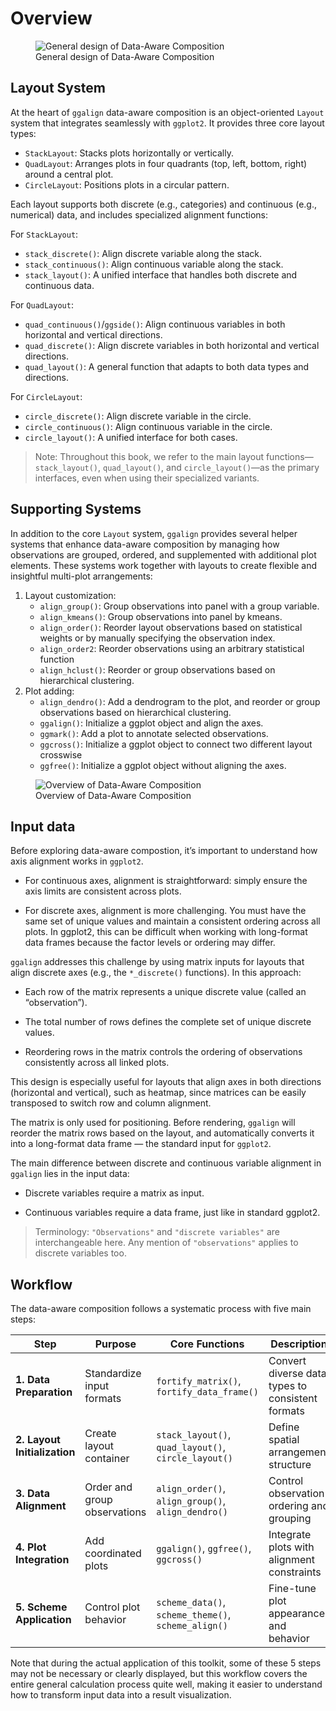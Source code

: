 # Overview {#sec-data-aware-overview}

![General design of Data-Aware Composition](design.png)

## Layout System

At the heart of `ggalign` data-aware composition is an object-oriented `Layout`
system that integrates seamlessly with `ggplot2`. It provides three core layout
types:

 - `StackLayout`: Stacks plots horizontally or vertically.
 - `QuadLayout`: Arranges plots in four quadrants (top, left, bottom, right)
 around a central plot.
 - `CircleLayout`: Positions plots in a circular pattern.

Each layout supports both discrete (e.g., categories) and continuous (e.g.,
numerical) data, and includes specialized alignment functions:

For `StackLayout`:

 - `stack_discrete()`: Align discrete variable along the stack.
 - `stack_continuous()`: Align continuous variable along the stack.
 - `stack_layout()`: A unified interface that handles both discrete and continuous data.

For `QuadLayout`: 

 - `quad_continuous()`/`ggside()`: Align continuous variables in both horizontal and vertical directions. 
 - `quad_discrete()`: Align discrete variables in both horizontal and vertical directions.
 - `quad_layout()`: A general function that adapts to both data types and directions.

For `CircleLayout`:

 - `circle_discrete()`: Align discrete variable in the circle.
 - `circle_continuous()`: Align continuous variable in the circle.
 - `circle_layout()`: A unified interface for both cases.

> Note: Throughout this book, we refer to the main layout
functions—`stack_layout()`, `quad_layout()`, and `circle_layout()`—as the
primary interfaces, even when using their specialized variants.


## Supporting Systems

In addition to the core `Layout` system, `ggalign` provides several helper systems
that enhance data-aware composition by managing how observations are grouped,
ordered, and supplemented with additional plot elements. These systems work
together with layouts to create flexible and insightful multi-plot arrangements:

  1. Layout customization:
      - `align_group()`: Group observations into panel with a group variable.
      - `align_kmeans()`: Group observations into panel by kmeans.
      - `align_order()`: Reorder layout observations based on statistical weights or by manually specifying the observation index.
      - `align_order2`: Reorder observations using an arbitrary statistical function
      - `align_hclust()`: Reorder or group observations based on hierarchical clustering.
  2. Plot adding:
      - `align_dendro()`: Add a dendrogram to the plot, and reorder or group observations based on hierarchical clustering.
      - `ggalign()`: Initialize a ggplot object and align the axes.
      - `ggmark()`: Add a plot to annotate selected observations.
      - `ggcross()`: Initialize a ggplot object to connect two different layout crosswise
      - `ggfree()`: Initialize a ggplot object without aligning the axes.

![Overview of Data-Aware Composition](overview.png)

## Input data {#sec-input-data}
Before exploring data-aware compostion, it’s important to understand how axis alignment works in `ggplot2`.

 - For continuous axes, alignment is straightforward: simply ensure the axis
 limits are consistent across plots.

 - For discrete axes, alignment is more challenging. You must have the same set
 of unique values and maintain a consistent ordering across all plots. In
 ggplot2, this can be difficult when working with long-format data frames
 because the factor levels or ordering may differ.

`ggalign` addresses this challenge by using matrix inputs for layouts that align
discrete axes (e.g., the `*_discrete()` functions). In this approach:

 - Each row of the matrix represents a unique discrete value (called an
 "observation").

 - The total number of rows defines the complete set of unique discrete values.

 - Reordering rows in the matrix controls the ordering of observations
 consistently across all linked plots.

This design is especially useful for layouts that align axes in both directions
(horizontal and vertical), such as heatmap, since matrices can be easily
transposed to switch row and column alignment.

The matrix is only used for positioning. Before rendering, `ggalign` will
reorder the matrix rows based on the layout, and automatically converts it into
a long-format data frame — the standard input for `ggplot2`.

The main difference between discrete and continuous variable alignment in
`ggalign` lies in the input data:

 - Discrete variables require a matrix as input.

 - Continuous variables require a data frame, just like in standard ggplot2.

> Terminology: `"Observations"` and `"discrete variables"` are interchangeable
here. Any mention of `"observations"` applies to discrete variables too.

## Workflow

The data-aware composition follows a systematic process with five main steps:

| Step                         | Purpose                      | Core Functions                                       | Description                                      |
| ---------------------------- | ---------------------------- | ---------------------------------------------------- | ------------------------------------------------ |
| **1. Data Preparation**      | Standardize input formats    | `fortify_matrix()`, `fortify_data_frame()`           | Convert diverse data types to consistent formats |
| **2. Layout Initialization** | Create layout container      | `stack_layout()`, `quad_layout()`, `circle_layout()` | Define spatial arrangement structure             |
| **3. Data Alignment**        | Order and group observations | `align_order()`, `align_group()`, `align_dendro()`   | Control observation ordering and grouping        |
| **4. Plot Integration**      | Add coordinated plots        | `ggalign()`, `ggfree()`, `ggcross()`                 | Integrate plots with alignment constraints       |
| **5. Scheme Application**    | Control plot behavior        | `scheme_data()`, `scheme_theme()`, `scheme_align()`  | Fine-tune plot appearance and behavior           |

Note that during the actual application of this toolkit, some of these 5 steps may not be necessary or clearly displayed, but this workflow covers the entire general calculation process quite well, making it easier to understand how to transform input data into a result visualization.


